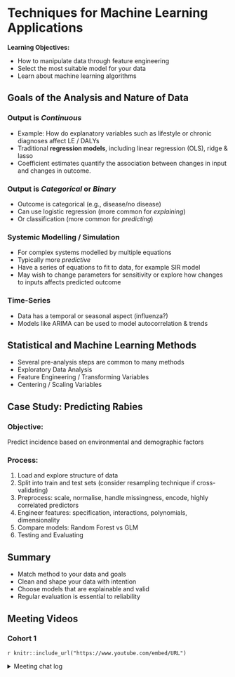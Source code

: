 # Techniques for Machine Learning Applications {-}

**Learning Objectives:**

- How to manipulate data through feature engineering  
- Select the most suitable model for your data  
- Learn about machine learning algorithms  

## Goals of the Analysis and Nature of Data {-}

### Output is *Continuous* 

- Example: How do explanatory variables such as lifestyle or chronic diagnoses affect LE / DALYs 
- Traditional **regression models**, including linear regression (OLS), ridge & lasso
- Coefficient estimates quantify the association between changes in input and changes in outcome.

### Output is *Categorical* or *Binary* 

- Outcome is categorical (e.g., disease/no disease) 
- Can use logistic regression (more common for *explaining*)
- Or classification (more common for *predicting*)  

### Systemic Modelling / Simulation

- For complex systems modelled by multiple equations
- Typically more *predictive*
- Have a series of equations to fit to data, for example SIR model
- May wish to change parameters for sensitivity or explore how changes to inputs affects predicted outcome

### Time-Series

- Data has a temporal or seasonal aspect (influenza?)
- Models like ARIMA can be used to model autocorrelation & trends

## Statistical and Machine Learning Methods {-}

- Several pre-analysis steps are common to many methods
- Exploratory Data Analysis
- Feature Engineering / Transforming Variables
- Centering / Scaling Variables

## Case Study: Predicting Rabies {-}

### Objective: {-}

Predict incidence based on environmental and demographic factors  

### Process: {-}

1. Load and explore structure of data 
2. Split into train and test sets (consider resampling technique if cross-validating)
3. Preprocess: scale, normalise, handle missingness, encode, highly correlated predictors
4. Engineer features: specification, interactions, polynomials, dimensionality  
5. Compare models: Random Forest vs GLM  
6. Testing and Evaluating

## Summary {-}

- Match method to your data and goals  
- Clean and shape your data with intention  
- Choose models that are explainable and valid  
- Regular evaluation is essential to reliability  

## Meeting Videos {-}

### Cohort 1 {-}

`r knitr::include_url("https://www.youtube.com/embed/URL")`

<details>
<summary> Meeting chat log </summary>

```
LOG
```
</details>
